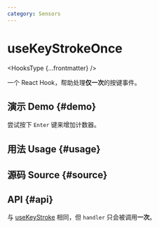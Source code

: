 ```yaml
---
category: Sensors
---
```


# useKeyStrokeOnce


<HooksType {...frontmatter} />

一个 React Hook，帮助处理**仅一次**的按键事件。

## 演示 Demo \{#demo}

尝试按下 `Enter` 键来增加计数器。


<App />

## 用法 Usage \{#usage}



## 源码 Source \{#source}


<Source />

## API \{#api}

与 [useKeyStroke](/reference/use-key-stroke) 相同，但 `handler` 只会被调用**一次**。
